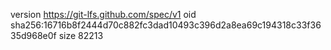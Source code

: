 version https://git-lfs.github.com/spec/v1
oid sha256:16716b8f2444d70c882fc3dad10493c396d2a8ea69c194318c33f3635d968e0f
size 82213
